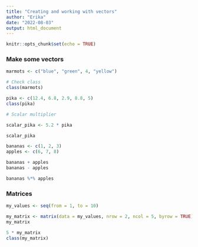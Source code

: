 ```yaml
---
title: "Creating and working with vectors"
author: "Erika"
date: "2022-08-03"
output: html_document
---
```


```r
knitr::opts_chunk$set(echo = TRUE)
```

### Make some vectors

```r
marmots <- c("blue", "green", 4, "yellow")

# Check class
class(marmots)
```


```r
pika <- c(12.4, 6.8, 2.9, 8.8, 5)
class(pika)

# Scalar multiplier

scalar_pika <- 5.2 * pika

scalar_pika
```

```r
bananas <- c(1, 2, 3)
apples <- c(6, 7, 8)

bananas + apples
bananas - apples

bananas %*% apples
```

### Matrices

```r
my_values <- seq(from = 1, to = 10)

my_matrix <- matrix(data = my_values, nrow = 2, ncol = 5, byrow = TRUE)
my_matrix

5 * my_matrix
class(my_matrix)
```

